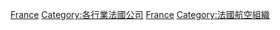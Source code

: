 {{Commonscat|Airlines of France}}

[[Category:各国航空公司|France]]
[[Category:各行業法國公司|Category:各行業法國公司]]
[[Category:欧洲航空公司|France]]
[[Category:法國航空組織|Category:法國航空組織]]